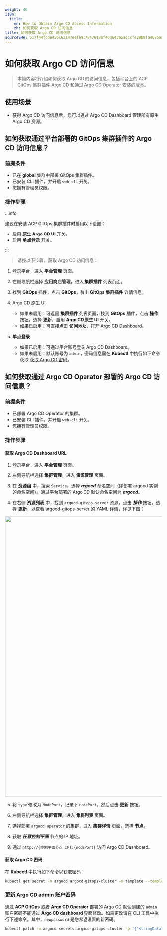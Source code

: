 ```yaml
---
weight: 40
i18n:
  title:
    en: How to Obtain Argo CD Access Information
    zh: 如何获取 Argo CD 访问信息
title: 如何获取 Argo CD 访问信息
sourceSHA: 517f44fcde456c62147eefb9c7847618bf40d643a5adccfe28b9fa4676aad959
---
```


# 如何获取 Argo CD 访问信息

> 本篇内容将介绍如何获取 Argo CD 的访问信息，包括平台上的 ACP GitOps 集群插件 Argo CD 和通过 Argo CD Operator 安装的版本。

## 使用场景

- 获得 Argo CD 访问信息后，您可以通过 Argo CD Dashboard 管理所有原生 Argo CD 资源。

## 如何获取通过平台部署的 GitOps 集群插件的 Argo CD 访问信息？

### 前提条件
- 已在 **global** 集群中部署 GitOps 集群插件。
- 已安装 CLI 插件，并开启 `web-cli` 开关。
- 您拥有管理员权限。

### 操作步骤
:::info

建议在安装 ACP GitOps 集群插件时启用以下设置：

- 启用 **原生 Argo CD UI** 开关。
- 启用 **单点登录** 开关。

:::

> 请按以下步骤，获取 Argo CD 访问信息：

1. 登录平台，进入 **平台管理** 页面。

2. 左侧导航栏选择 **应用商店管理**，进入 **集群插件** 列表页面。

3. 找到 **GitOps** 插件，点击 **GitOps**，弹出 **GitOps 集群插件** 详情信息。

4. Argo CD 原生 UI
   - 如果未启用：可返回 **集群插件** 列表页面，找到 **GitOps** 插件，点击 **操作** 按钮，选择 **更新**，启用 **Argo CD 原生 UI** 开关。
   - 如果已启用：可直接点击 **访问地址**，打开 Argo CD Dashboard。

5. **单点登录**
   - 如果已启用：可通过平台账号登录 Argo CD Dashboard。
   - 如果未启用：默认账号为 `admin`，密码信息需在 **Kubectl** 中执行如下命令获取 [获取 Argo CD 密码](#argocd-password-cli)。

## 如何获取通过 Argo CD Operator 部署的 Argo CD 访问信息？

### 前提条件
- 已部署 Argo CD Operator 的集群。
- 已安装 CLI 插件，并开启 `web-cli` 开关。
- 您拥有管理员权限。

### 操作步骤

#### 获取 Argo CD Dashboard URL

1. 登录平台，进入 **平台管理** 页面。

2. 左侧导航栏选择 **集群管理**，进入 **资源管理** 页面。

3. 在 **资源组** 中，搜索 `Service`，选择 ***argocd*** 命名空间（即部署 argocd 实例的命名空间）。通过平台部署的 Argo CD 默认命名空间为 ***argocd***。

4. 在右侧 **资源列表** 中，找到 `argocd-gitops-server` 资源，点击 ***操作*** 按钮，选择 **更新**，以查看 argocd-gitops-server 的 YAML 详情，详见下图：

<img src="../assets/argo_cd_service_nodeport.png" width = "900" />

5. 将 `type` 修改为 `NodePort`，记录下 `nodePort`，然后点击 **更新** 按钮。

6. 左侧导航栏选择 **集群管理**，进入 **集群列表** 页面。

7. 选择部署 `argocd operator` 的集群，进入 **集群详情** 页面，选择 **节点**。

8. 获取 ***任意控制平面*** 节点的 IP 地址。

9. 通过 `http://{控制平面节点 IP}:{nodePort}` 访问 Argo CD Dashboard。

#### 获取 Argo CD 密码

在 **Kubectl** 中执行如下命令以获取密码：

```bash
kubectl get secret -n argocd argocd-gitops-cluster -o template --template='{{index .data "admin.password"}}'|base64 -d
```

### 更新 Argo CD admin 账户密码<a id="argocd-update-password-cli"></a>

通过 **ACP GitOps** 或者 **Argo CD Operator** 部署的 Argo CD 默认创建的 `admin` 账户密码不能通过 **Argo CD dashboard** 界面修改。如需更改请在 CLI 工具中执行下述命令。其中，`newpassword` 是您希望设置的新密码。

```bash
kubectl patch -n argocd secrets argocd-gitops-cluster -p '{"stringData":{"admin.password":"<newpassword>"}}'
```
